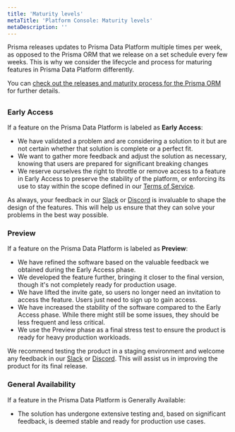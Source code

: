 ```yaml
---
title: 'Maturity levels'
metaTitle: 'Platform Console: Maturity levels'
metaDescription: ''
---
```


<TopBlock title={frontMatter.title}>

Prisma releases updates to Prisma Data Platform multiple times per week, as opposed to the Prisma ORM that we release on a set schedule every few weeks. This is why we consider the lifecycle and process for maturing features in Prisma Data Platform differently.

You can [check out the releases and maturity process for the Prisma ORM](/orm/more/releases) for further details.

</TopBlock>

##

### Early Access

If a feature on the Prisma Data Platform is labeled as **Early Access**:

- We have validated a problem and are considering a solution to it but are not certain whether that solution is complete or a perfect fit.
- We want to gather more feedback and adjust the solution as necessary, knowing that users are prepared for significant breaking changes
- We reserve ourselves the right to throttle or remove access to a feature in Early Access to preserve the stability of the platform, or enforcing its use to stay within the scope defined in our [Terms of Service](https://pris.ly/privacy).

As always, your feedback in our [Slack](https://slack.prisma.io/) or [Discord](https://pris.ly/discord) is invaluable to shape the design of the features. This will help us ensure that they can solve your problems in the best way possible.

### Preview

If a feature on the Prisma Data Platform is labeled as **Preview**:

- We have refined the software based on the valuable feedback we obtained during the Early Access phase.
- We developed the feature further, bringing it closer to the final version, though it's not completely ready for production usage.
- We have lifted the invite gate, so users no longer need an invitation to access the feature. Users just need to sign up to gain access.
- We have increased the stability of the software compared to the Early Access phase. While there might still be some issues, they should be less frequent and less critical.
- We use the Preview phase as a final stress test to ensure the product is ready for heavy production workloads.

We recommend testing the product in a staging environment and welcome any feedback in our [Slack](https://slack.prisma.io/) or [Discord](https://pris.ly/discord). This will assist us in improving the product for its final release.

### General Availability

If a feature in the Prisma Data Platform is Generally Available:

- The solution has undergone extensive testing and, based on significant feedback, is deemed stable and ready for production use cases.
